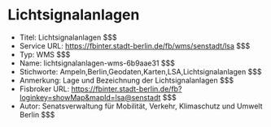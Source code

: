 # Lichtsignalanlagen
- Titel: Lichtsignalanlagen $$$
- Service URL: https://fbinter.stadt-berlin.de/fb/wms/senstadt/lsa $$$
- Typ: WMS $$$
- Name: lichtsignalanlagen-wms-6b9aae31 $$$
- Stichworte: Ampeln,Berlin,Geodaten,Karten,LSA,Lichtsignalanlagen $$$
- Anmerkung: Lage und Bezeichnung der Lichtsignalanlagen $$$
- Fisbroker URL: https://fbinter.stadt-berlin.de/fb?loginkey=showMap&mapId=lsa@senstadt $$$
- Autor: Senatsverwaltung für Mobilität, Verkehr, Klimaschutz und Umwelt Berlin $$$
